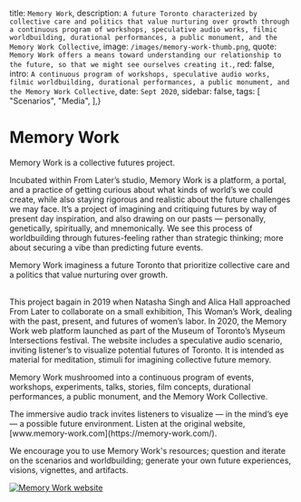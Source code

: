 
  title: `Memory Work`,
  description: `A future Toronto characterized by collective care and politics that value nurturing over growth through a continuous program of workshops, speculative audio works, filmic worldbuilding, durational performances, a public monument, and the Memory Work Collective`,
  image: `/images/memory-work-thumb.png`,
  quote: `Memory Work offers a means toward understanding our relationship to the future, so that we might see ourselves creating it.`,
  red: false,
  intro: `A continuous program of workshops, speculative audio works, filmic worldbuilding, durational performances, a public monument, and the Memory Work Collective`,
  date: `Sept 2020`,
  sidebar: false,
  tags: [
    "Scenarios",
    "Media",
  ],}


# Memory Work

<p> Memory Work is a collective futures project. </p>

<p></p>

<p> Incubated within From Later’s studio, Memory Work is a platform, a portal, and a practice of getting curious about what kinds of world’s we could create, while also staying rigorous and realistic about the future challenges we may face. It’s a project of imagining and critiquing futures by way of present day inspiration, and also drawing on our pasts — personally, genetically, spiritually, and mnemonically. We see this process of worldbuilding through futures-feeling rather than strategic thinking; more about securing a vibe than predicting future events. </p>

<p></p>

<p> Memory Work imaginess a future Toronto that prioritize collective care and a politics that value nurturing over growth. <br><br>

<p></p>

<p> This project bagain in 2019 when Natasha Singh and Alica Hall approached From Later to collaborate on a small exhibition, This Woman’s Work, dealing with the past, present, and futures of women’s labor. In 2020, the Memory Work web platform launched as part of the Museum of Toronto’s Myseum Intersections festival. The website includes a speculative audio scenario, inviting listener’s to visualize potential futures of Toronto. It is intended as material for meditation, stimuli for imagining collective future memory. </p>

<p></p>

<p> Memory Work mushroomed into a continuous program of events, workshops, experiments, talks, stories, film concepts, durational performances, a public monument, and the Memory Work Collective. </p>

<p></p>

<p> The immersive audio track invites listeners to visualize — in the mind’s eye — a possible future environment. Listen at the original website, [www.memory-work.com](https://memory-work.com/). </p>

<p></p>

<p> We encourage you to use Memory Work's resources; question and iterate on the scenarios and worldbuilding; generate your own future experiences, visions, vignettes, and artifacts. </p>

<p></p>

[![Memory Work website](/images/mwweb.png)](https://memory-work.com/)

<Label meta={meta} />




